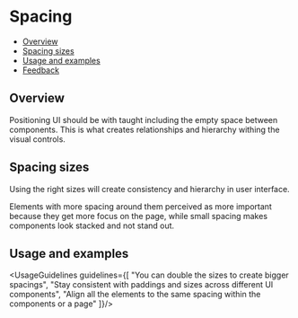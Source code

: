 
<Meta
  title="Foundations/Spacing"
/>

<!--- Component documentation -->

# Spacing
- [Overview](#overview)
- [Spacing sizes](#spacing-sizes)
- [Usage and examples](#usage-and-examples)
- [Feedback](#feedback)

## Overview
Positioning UI should be with taught including the empty space between components.
This is what creates relationships and hierarchy withing the visual controls.

## Spacing sizes
Using the right sizes will create consistency and hierarchy in user interface.
<SpacingSizes/>

<Tip title="Applying spacing">
  Elements with more spacing around them perceived as more important because they get more focus on the page,
  while small spacing makes components look stacked and not stand out.</Tip>

## Usage and examples
<UsageGuidelines guidelines={[
  "You can double the sizes to create bigger spacings",
  "Stay consistent with paddings and sizes across different UI components",
  "Align all the elements to the same spacing within the components or a page"
]}/>

<Frame className="monday-storybook-spacing_image-container">
  <img className="monday-storybook-spacing_image--menu" src={menuExample} alt=""/>
</Frame>
<Frame className="monday-storybook-spacing_image-container">
  <img className="monday-storybook-spacing_image--toolbar" src={toolbarExample} alt=""/>
</Frame>
<Frame className="monday-storybook-spacing_image-container ">
  <img className="monday-storybook-spacing_image--tipseen" src={tipseenExample} alt=""/>
</Frame>